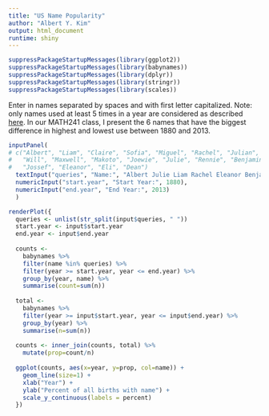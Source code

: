 ```yaml
---
title: "US Name Popularity"
author: "Albert Y. Kim"
output: html_document
runtime: shiny
---
```


```r
suppressPackageStartupMessages(library(ggplot2))
suppressPackageStartupMessages(library(babynames))
suppressPackageStartupMessages(library(dplyr))
suppressPackageStartupMessages(library(stringr))
suppressPackageStartupMessages(library(scales))
```

Enter in names separated by spaces and with first letter capitalized.  Note: only names used at least 5 times in a year are considered as described [here](https://github.com/hadley/babynames).  In our MATH241 class, I present the 6 names that have the biggest difference in highest and lowest use between 1880 and 2013.


```r
inputPanel(
# c("Albert", "Liam", "Claire", "Sofia", "Miguel", "Rachel", "Julian", "Emmeline",
#   "Will", "Maxwell", "Makoto", "Joewie", "Julie", "Rennie", "Benjamin",
#   "Jossef", "Eleanor", "Eli", "Dean")
  textInput("queries", "Name:", "Albert Julie Liam Rachel Eleanor Benjamin"),
  numericInput("start.year", "Start Year:", 1880),
  numericInput("end.year", "End Year:", 2013)
  )

renderPlot({
  queries <- unlist(str_split(input$queries, " "))
  start.year <- input$start.year
  end.year <- input$end.year
  
  counts <- 
    babynames %>% 
    filter(name %in% queries) %>%
    filter(year >= start.year, year <= end.year) %>%
    group_by(year, name) %>%
    summarise(count=sum(n)) 
  
  total <-
    babynames %>% 
    filter(year >= input$start.year, year <= input$end.year) %>%
    group_by(year) %>% 
    summarise(n=sum(n))
  
  counts <- inner_join(counts, total) %>%
    mutate(prop=count/n)
  
  ggplot(counts, aes(x=year, y=prop, col=name)) + 
    geom_line(size=1) +
    xlab("Year") +
    ylab("Percent of all births with name") + 
    scale_y_continuous(labels = percent)
  })
```